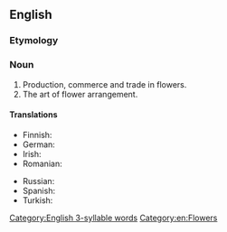 ==English==
{{wikipedia}}

===Etymology===
{{suffix|en|florist|ry}}

===Noun===
{{en-noun|-}}

# Production, commerce and trade in flowers.
# The art of flower arrangement.

====Translations====
{{trans-top|production, commerce and trade in flowers}}
* Finnish: {{t|fi|floristiikka}}
* German: {{t+|de|Floristik|f}}
* Irish: {{t|ga|bláthadóireacht|f}}
* Romanian: {{t|ro|floristică|f}}
{{trans-mid}}
* Russian: {{t+|ru|флори́стика|f}}
* Spanish: {{t+|es|floristería|f}}
* Turkish: {{t+|tr|çiçekçilik}}
{{trans-bottom}}

[[Category:English 3-syllable words]]
[[Category:en:Flowers]]